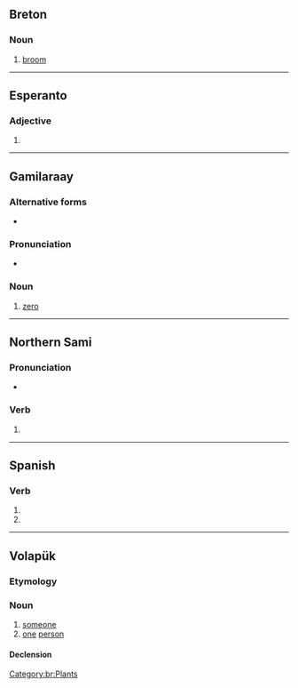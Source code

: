 {{also|Balan|Bălan|Ba Lan|bɑlɑŋ}}
==Breton==

===Noun===
{{br-noun|is=c|s=balanenn}}

# [[broom]] {{qualifier|genus {{m|mul|Genista}}}}

[[Category:br:Plants]]

----

==Esperanto==

===Adjective===
{{eo-head}}

# {{eo-form of|bal|an}}

----

==Gamilaraay==

===Alternative forms===
* {{l|kld|0}}

===Pronunciation===
* {{IPA|/balan/|lang=kld}}

===Noun===
{{head|kld|nouns}}

# [[zero]]

----

==Northern Sami==

===Pronunciation===
* {{se-IPA}}

===Verb===
{{head|se|verb form}}

# {{inflection of|ballat||1|s|pres|indc|lang=se}}

----

==Spanish==

===Verb===
{{head|es|verb form}}

# {{es-verb form of|ending=ar|mood=indicative|tense=present|pers=2|formal=yes|number=plural|balar}}
# {{es-verb form of|ending=ar|mood=indicative|tense=present|pers=3|number=plural|balar}}

----

==Volapük==

===Etymology===
{{suffix|bal|an|lang=vo}}

===Noun===
{{vo-noun}}

# [[someone]]
# [[one]] [[person]]

====Declension====
{{vo-decl-noun}}